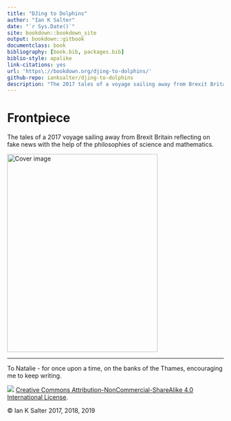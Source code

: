 ```yaml
---
title: "DJing to Dolphins"
author: "Ian K Salter"
date: "`r Sys.Date()`"
site: bookdown::bookdown_site
output: bookdown::gitbook
documentclass: book
bibliography: [book.bib, packages.bib]
biblio-style: apalike
link-citations: yes
url: 'https\://bookdown.org/djing-to-dolphins/'
github-repo: ianksalter/djing-to-dolphins
description: "The 2017 tales of a voyage sailing away from Brexit Britain."
---
```


# Frontpiece {-}

The tales of a 2017 voyage sailing away from Brexit Britain reflecting on fake news with the help of the philosophies of science and mathematics. 
  
<img src="images/Cover.png" width="350" height="460" alt="Cover image" />

---

To Natalie - for once upon a time, on the banks of the Thames, encouraging me to keep writing.



![](images/by-nc-sa4-0.png)
[Creative Commons Attribution-NonCommercial-ShareAlike 4.0 International License](https://creativecommons.org/licenses/by-nc-sa/4.0/).

© Ian K Salter 2017, 2018, 2019

